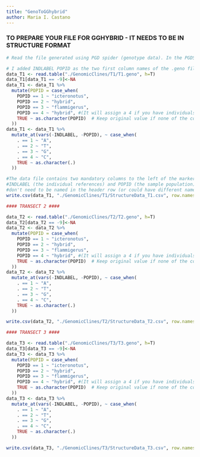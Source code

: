 ```yaml
---
title: "GenoToGGhybrid"
author: Maria I. Castano
---
```


### TO PREPARE YOUR FILE FOR GGHYBRID - IT NEEDS TO BE IN STRUCTURE FORMAT
```r
# Read the file generated using PGD spider (genotype data). In the PGDSpider GUI opened in bluehive through the command line I converted from VCF to STRUCTURE. IN THE SPID conversion file I gave it a list of individuals to assign to populations. (one INDLABEL POPID per row). 

# I added INDLABEL POPID as the two first column names of the .geno file manually
data_T1 <- read.table("./GenomicClines/T1/T1.geno", h=T)
data_T1[data_T1 == -9]<-NA
data_T1 <- data_T1 %>%
  mutate(POPID = case_when(
    POPID == 1 ~ "icteronotus",
    POPID == 2 ~ "hybrid",
    POPID == 3 ~ "flammigerus",
    POPID == 4 ~ "hybrid", #(It will assign a 4 if you have individuals missing from your text file)
    TRUE ~ as.character(POPID)  # Keep original value if none of the conditions are met
  ))
data_T1 <- data_T1 %>%
  mutate_at(vars(-INDLABEL, -POPID), ~ case_when(
    . == 1 ~ "A",
    . == 2 ~ "T",
    . == 3 ~ "G",
    . == 4 ~ "C",
    TRUE ~ as.character(.)
  ))

#The data file contains two mandatory columns to the left of the marker columns, named
#INDLABEL (the individual references) and POPID (the sample population). These columns
#don't need to be named in the header row (or could have different names), but it makes it easier if they are
write.csv(data_T1, "./GenomicClines/T1/StructureData_T1.csv", row.names = FALSE, col.names = FALSE, quote = FALSE)

#### TRANSECT 2 ####

data_T2 <- read.table("./GenomicClines/T2/T2.geno", h=T)
data_T2[data_T2 == -9]<-NA
data_T2 <- data_T2 %>%
  mutate(POPID = case_when(
    POPID == 1 ~ "icteronotus",
    POPID == 2 ~ "hybrid",
    POPID == 3 ~ "flammigerus",
    POPID == 4 ~ "hybrid", #(It will assign a 4 if you have individuals missing from your text file)
    TRUE ~ as.character(POPID)  # Keep original value if none of the conditions are met
  ))
data_T2 <- data_T2 %>%
  mutate_at(vars(-INDLABEL, -POPID), ~ case_when(
    . == 1 ~ "A",
    . == 2 ~ "T",
    . == 3 ~ "G",
    . == 4 ~ "C",
    TRUE ~ as.character(.)
  ))

write.csv(data_T2, "./GenomicClines/T2/StructureData_T2.csv", row.names = FALSE, col.names = FALSE, quote = FALSE)

#### TRANSECT 3 ####

data_T3 <- read.table("./GenomicClines/T3/T3.geno", h=T)
data_T3[data_T3 == -9]<-NA
data_T3 <- data_T3 %>%
  mutate(POPID = case_when(
    POPID == 1 ~ "icteronotus",
    POPID == 2 ~ "hybrid",
    POPID == 3 ~ "flammigerus",
    POPID == 4 ~ "hybrid", #(It will assign a 4 if you have individuals missing from your text file)
    TRUE ~ as.character(POPID)  # Keep original value if none of the conditions are met
  ))
data_T3 <- data_T3 %>%
  mutate_at(vars(-INDLABEL, -POPID), ~ case_when(
    . == 1 ~ "A",
    . == 2 ~ "T",
    . == 3 ~ "G",
    . == 4 ~ "C",
    TRUE ~ as.character(.)
  ))

write.csv(data_T3, "./GenomicClines/T3/StructureData_T3.csv", row.names = FALSE, col.names = TRUE, quote = FALSE)
```
